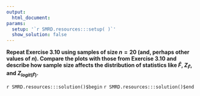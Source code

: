 ```yaml
---
output:
  html_document:
params:
  setup: '`r SMRD.resources:::setup( )`'
  show_solution: false
---
```


__Repeat Exercise 3.10 using samples of size $n=20$ (and, perhaps other values of $n$).  Compare the plots with those from Exercise 3.10 and describe how sample size affects the distribution of statistics like $\hat{F}$, $Z_{\hat{F}},$ and $Z_{logit(\hat{F})}$.__

`r SMRD.resources:::solution()$begin`
`r SMRD.resources:::solution()$end`
